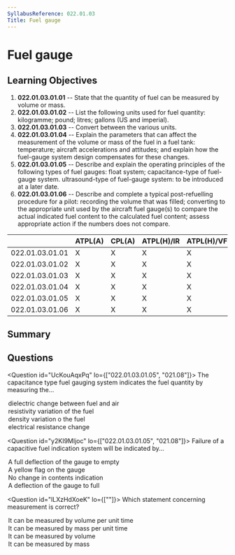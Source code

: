 ```yaml
---
SyllabusReference: 022.01.03
Title: Fuel gauge
---
```


# Fuel gauge

## Learning Objectives

1. **022.01.03.01.01** -- State that the quantity of fuel can be measured by
   volume or mass.
2. **022.01.03.01.02** -- List the following units used for fuel quantity:
   kilogramme; pound; litres; gallons (US and imperial).
3. **022.01.03.01.03** -- Convert between the various units.
4. **022.01.03.01.04** -- Explain the parameters that can affect the measurement
   of the volume or mass of the fuel in a fuel tank: temperature; aircraft
   accelerations and attitudes; and explain how the fuel-gauge system design
   compensates for these changes.
5. **022.01.03.01.05** -- Describe and explain the operating principles of the
   following types of fuel gauges: float system; capacitance-type of fuel-gauge
   system. ultrasound-type of fuel-gauge system: to be introduced at a later
   date.
6. **022.01.03.01.06** -- Describe and complete a typical post-refuelling
   procedure for a pilot: recording the volume that was filled; converting to
   the appropriate unit used by the aircraft fuel gauge(s) to compare the actual
   indicated fuel content to the calculated fuel content; assess appropriate
   action if the numbers does not compare.

|                 | ATPL(A) | CPL(A) | ATPL(H)/IR | ATPL(H)/VFR | CPL(H) | IR  | CBIR(A) |
| --------------- | ------- | ------ | ---------- | ----------- | ------ | --- | ------- |
| 022.01.03.01.01 | X       | X      | X          | X           | X      |     |         |
| 022.01.03.01.02 | X       | X      | X          | X           | X      |     |         |
| 022.01.03.01.03 | X       | X      | X          | X           | X      |     |         |
| 022.01.03.01.04 | X       | X      | X          | X           | X      |     |         |
| 022.01.03.01.05 | X       | X      | X          | X           | X      |     |         |
| 022.01.03.01.06 | X       | X      | X          | X           | X      |     |         |

## Summary

## Questions

<Question id="UcKouAqxPq" lo={["022.01.03.01.05", "021.08"]}>
  <Text variant="oneCorrect">
    The capacitance type fuel gauging system indicates the fuel quantity by
    measuring the...
  </Text>
  <Option id="UcKouAqxPq-1" correct>
    dielectric change between fuel and air
  </Option>
  <Option id="UcKouAqxPq-2">resistivity variation of the fuel</Option>
  <Option id="UcKouAqxPq-3">density variation o the fuel</Option>
  <Option id="UcKouAqxPq-4">electrical resistance change</Option>
</Question>

<Question id="y2KI9Mljoc" lo={["022.01.03.01.05", "021.08"]}>
  <Text variant="oneCorrect">
    Failure of a capacitive fuel indication system will be indicated by...
  </Text>
  <Option
    id="y2KI9Mljoc-1"
    correct
    why="upon failure, the fuel indicator will fail 'safe', that is, it will slowly move towards indicating 0 fuel so that it never risks indicating that a fuel tank has more fuel than it actually has."
  >
    A full deflection of the gauge to empty
  </Option>
  <Option id="y2KI9Mljoc-2">A yellow flag on the gauge</Option>
  <Option id="y2KI9Mljoc-3">No change in contents indication</Option>
  <Option id="y2KI9Mljoc-4">A deflection of the gauge to full</Option>
</Question>

<Question id="lLXzHdXoeK" lo={[""]}>
  <Text variant="oneTwo">
    Which statement concerning <Subject /> measurement is correct?
  </Text>
  <Option
    id="lLXzHdXoeK-1"
    subject={["Fuel Flow"]}
    why="Fuel flow can be measured in mass per unit time (ie.: kg/s) or volume per unit time (ie.: lts/s)"
  >
    It can be measured by volume per unit time
  </Option>
  <Option
    id="lLXzHdXoeK-2"
    subject={["Fuel Flow"]}
    why="Fuel flow can be measured in mass per unit time (ie.: kg/s) or volume per unit time (ie.: lts/s)"
  >
    It can be measured by mass per unit time
  </Option>
  <Option
    id="lLXzHdXoeK-3"
    subject={["Fuel Quantity"]}
    why="Fuel can be measured in mass (kg/lbs) or volume (litres / Gallons)"
  >
    It can be measured by volume
  </Option>
  <Option
    id="lLXzHdXoeK-4"
    subject={["Fuel Quantity"]}
    why="Fuel can be measured in mass (kg/lbs) or volume (litres / Gallons)"
  >
    It can be measured by mass
  </Option>
</Question>
